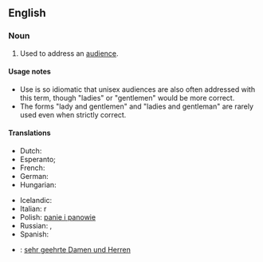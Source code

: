 ==English==
===Noun===
{{en-noun|sg=[[ladies]] and [[gentlemen]]|[[plurale tantum]]}}

# {{idiom}} Used to address an [[audience]].

====Usage notes====
* Use is so idiomatic that unisex audiences are also often addressed with this term, though "ladies" or "gentlemen" would be more correct.
* The forms "lady and gentlemen" and "ladies and gentleman" are rarely used even when strictly correct.

====Translations====
{{trans-top|used to address an audience}}
*Dutch: {{t-|nl|dames en heren}}
*Esperanto; {{t-|eo|gesinjoroj}}
*French: {{t-|fr|Mesdames et Messieurs}}
*German: {{t-|de|meine Damen und Herren}}
*Hungarian: {{t-|hu|hölgyeim és uraim}}
{{trans-mid}}
*Icelandic: {{t-|is|dömur mínar og herrar}}
*Italian: {{t-|it|signore e signori}}r
*Polish: [[panie i panowie]]
*Russian: {{t|ru|господа|tr=gospodá|p}}, {{t-|ru|дамы и господа|tr=damy i gospoda}}
*Spanish: {{t-|es|señoras y señores}}
{{trans-bottom}}

{{checktrans-top}}
*{{ttbc|German}}: [[sehr geehrte Damen und Herren]]
{{trans-bottom}}
